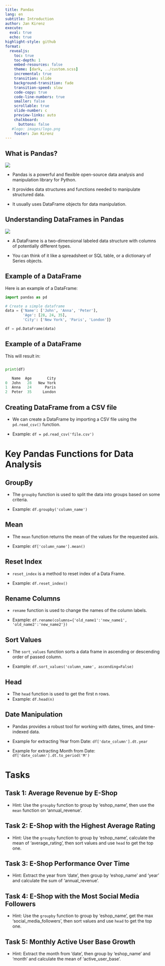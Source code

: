 ```yaml
---
title: Pandas
lang: en
subtitle: Introduction
author: Jan Kirenz
execute:
  eval: true
  echo: true
highlight-style: github
format:
  revealjs: 
    toc: true
    toc-depth: 1
    embed-resources: false
    theme: [dark, ../custom.scss]  
    incremental: true
    transition: slide
    background-transition: fade
    transition-speed: slow
    code-copy: true
    code-line-numbers: true
    smaller: false
    scrollable: true
    slide-number: c
    preview-links: auto
    chalkboard: 
      buttons: false
   #logo: images/logo.png
    footer: Jan Kirenz
---
```



## What is Pandas?

![](https://pandas.pydata.org/docs/_static/pandas.svg)

- Pandas is a powerful and flexible open-source data analysis and manipulation library for Python.

- It provides data structures and functions needed to manipulate structured data.

- It usually uses DataFrame objects for data manipulation.


## Understanding DataFrames in Pandas

![](/images/dataframe.png)

- A DataFrame is a two-dimensional labeled data structure with columns of potentially different types. 

- You can think of it like a spreadsheet or SQL table, or a dictionary of Series objects. 


## Example of a DataFrame

Here is an example of a DataFrame:


```python
import pandas as pd

# Create a simple dataframe
data = {'Name': ['John', 'Anna', 'Peter'],
        'Age': [28, 24, 35],
        'City': ['New York', 'Paris', 'London']}

df = pd.DataFrame(data)


```

## Example of a DataFrame

This will result in:



```python

print(df)

   Name  Age       City
0  John   28   New York
1  Anna   24      Paris
2  Peter  35     London
```



## Creating DataFrame from a CSV file

- We can create a DataFrame by importing a CSV file using the `pd.read_csv()` function.

- Example: `df = pd.read_csv('file.csv')`

# Key Pandas Functions for Data Analysis

## GroupBy

- The `groupby` function is used to split the data into groups based on some criteria.

- Example: `df.groupby('column_name')`

## Mean

- The `mean` function returns the mean of the values for the requested axis.

- Example: `df['column_name'].mean()`

## Reset Index

- `reset_index` is a method to reset index of a Data Frame.

- Example: `df.reset_index()`

## Rename Columns

- `rename` function is used to change the names of the column labels.

- Example: `df.rename(columns={'old_name1':'new_name1', 'old_name2':'new_name2'})`

## Sort Values

- The `sort_values` function sorts a data frame in ascending or descending order of passed column.

- Example: `df.sort_values('column_name', ascending=False)`

## Head
- The `head` function is used to get the first n rows.
- Example: `df.head(n)`

## Date Manipulation

- Pandas provides a robust tool for working with dates, times, and time-indexed data.

- Example for extracting Year from Date: `df['date_column'].dt.year`

- Example for extracting Month from Date: `df['date_column'].dt.to_period('M')`

# Tasks 

## Task 1: Average Revenue by E-Shop

- Hint: Use the `groupby` function to group by 'eshop_name', then use the `mean` function on 'annual_revenue'.

## Task 2: E-Shop with the Highest Average Rating

- Hint: Use the `groupby` function to group by 'eshop_name', calculate the mean of 'average_rating', then sort values and use `head` to get the top one.

## Task 3: E-Shop Performance Over Time

- Hint: Extract the year from 'date', then group by 'eshop_name' and 'year' and calculate the sum of 'annual_revenue'.

## Task 4: E-Shop with the Most Social Media Followers

- Hint: Use the `groupby` function to group by 'eshop_name', get the max 'social_media_followers', then sort values and use `head` to get the top one.

## Task 5: Monthly Active User Base Growth

- Hint: Extract the month from 'date', then group by 'eshop_name' and 'month' and calculate the mean of 'active_user_base'.

